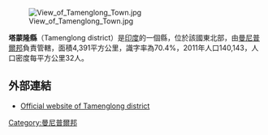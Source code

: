 [[Image:View_of_Tamenglong_Town.jpg|right]]

'''塔蒙隆縣'''（Tamenglong district）是[[印度|印度]]的一個縣，位於該國東北部，由[[曼尼普爾邦|曼尼普爾邦]]負責管轄，面積4,391平方公里，識字率為70.4%，2011年人口140,143，人口密度每平方公里32人。

==外部連結==
*[http://tamenglong.nic.in/ Official website of Tamenglong district] {{Wayback|url=http://tamenglong.nic.in/ |date=20010301165746 }}

{{India-geo-stub}}
[[Category:曼尼普爾邦|Category:曼尼普爾邦]]